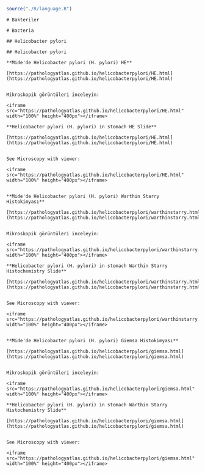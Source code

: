 ```r
source("./R/language.R")
```

```asis
# Bakteriler
```

```asis
# Bacteria
```


```asis
## Helicobacter pylori
```

```asis
## Helicobacter pylori
```



```asis

**Mide'de Helicobacter pylori (H. pylori) HE**

[https://pathologyatlas.github.io/helicobacterpylori/HE.html](https://pathologyatlas.github.io/helicobacterpylori/HE.html)


Mikroskopik görüntüleri inceleyin:

<iframe src="https://pathologyatlas.github.io/helicobacterpylori/HE.html" width="100%" height="400px"></iframe>

```

```asis

**Helicobacter pylori (H. pylori) in stomach HE Slide**

[https://pathologyatlas.github.io/helicobacterpylori/HE.html](https://pathologyatlas.github.io/helicobacterpylori/HE.html)


See Microscopy with viewer: 

<iframe src="https://pathologyatlas.github.io/helicobacterpylori/HE.html" width="100%" height="400px"></iframe>


```

```asis

**Mide'de Helicobacter pylori (H. pylori) Warthin Starry Histokimyası**

[https://pathologyatlas.github.io/helicobacterpylori/warthinstarry.html](https://pathologyatlas.github.io/helicobacterpylori/warthinstarry.html)


Mikroskopik görüntüleri inceleyin:

<iframe src="https://pathologyatlas.github.io/helicobacterpylori/warthinstarry.html" width="100%" height="400px"></iframe>

```

```asis

**Helicobacter pylori (H. pylori) in stomach Warthin Starry Histochemistry Slide**

[https://pathologyatlas.github.io/helicobacterpylori/warthinstarry.html](https://pathologyatlas.github.io/helicobacterpylori/warthinstarry.html)


See Microscopy with viewer: 

<iframe src="https://pathologyatlas.github.io/helicobacterpylori/warthinstarry.html" width="100%" height="400px"></iframe>


```

```asis

**Mide'de Helicobacter pylori (H. pylori) Giemsa Histokimyası**

[https://pathologyatlas.github.io/helicobacterpylori/giemsa.html](https://pathologyatlas.github.io/helicobacterpylori/giemsa.html)


Mikroskopik görüntüleri inceleyin:

<iframe src="https://pathologyatlas.github.io/helicobacterpylori/giemsa.html" width="100%" height="400px"></iframe>

```

```asis

**Helicobacter pylori (H. pylori) in stomach Warthin Starry Histochemistry Slide**

[https://pathologyatlas.github.io/helicobacterpylori/giemsa.html](https://pathologyatlas.github.io/helicobacterpylori/giemsa.html)


See Microscopy with viewer: 

<iframe src="https://pathologyatlas.github.io/helicobacterpylori/giemsa.html" width="100%" height="400px"></iframe>


```

